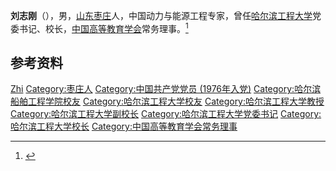 {{Otheruses|other=名为刘志刚的其他人物|刘志刚}}

'''刘志刚'''（{{bd|1956年|3月|}}），男，[[山东|山东]][[枣庄|枣庄]]人，中国动力与能源工程专家，曾任[[哈尔滨工程大学|哈尔滨工程大学]]党委书记、校长，[[中国高等教育学会|中国高等教育学会]]常务理事。<ref>{{Cite web|title=刘志刚|url=http://homepage.hrbeu.edu.cn/web/liuzhigang|accessdate=2020-12-25|work=哈尔滨工程大学}}</ref>

== 参考资料 ==
{{reflist}}

{{中国人物小作品}}
{{Navboxes 
| title  = 刘志刚在[[中国高等教育学会|中国高等教育学会]]的职务
| list1  =
{{中国高等教育学会第五届理事会}}
}}

{{Authority control}}
{{DEFAULTSORT:Liu刘}}
[[Category:刘姓|Zhi]]
[[Category:枣庄人|Category:枣庄人]]
[[Category:中国共产党党员_(1976年入党)|Category:中国共产党党员 (1976年入党)]]
[[Category:哈尔滨船舶工程学院校友|Category:哈尔滨船舶工程学院校友]]
[[Category:哈尔滨工程大学校友|Category:哈尔滨工程大学校友]]
[[Category:哈尔滨工程大学教授|Category:哈尔滨工程大学教授]]
[[Category:哈尔滨工程大学副校长|Category:哈尔滨工程大学副校长]]
[[Category:哈尔滨工程大学党委书记|Category:哈尔滨工程大学党委书记]]
[[Category:哈尔滨工程大学校长|Category:哈尔滨工程大学校长]]
[[Category:中国高等教育学会常务理事|Category:中国高等教育学会常务理事]]